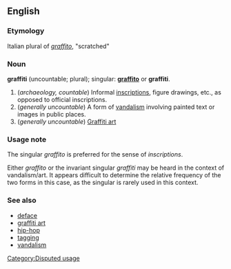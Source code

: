 ==English==
===Etymology===
Italian plural of ''[[graffito]]'', "scratched"

===Noun===
'''graffiti''' (uncountable; plural); singular: '''[[graffito]]''' or '''graffiti'''.

# (''archaeology, countable'') Informal [[inscription]]s, figure drawings, etc., as opposed to official inscriptions.
# (''generally uncountable'') A form of [[vandalism]] involving painted text or images in public places.
# (''generally uncountable'') [[graffiti art|Graffiti art]]

===Usage note===

The singular ''graffito'' is preferred for the sense of ''inscriptions''.

Either ''graffito'' or the invariant singular ''graffiti'' may be heard in the context of vandalism/art.  It appears difficult to determine the relative frequency of the two forms in this case, as the singular is rarely used in this context.

===See also===
*[[deface]]
*[[graffiti art]]
*[[hip-hop]]<!-- one- and two-word non-hyphenated forms? --> <!-- What's this doing here? -->
*[[tagging]]
*[[vandalism]]

[[Category:Disputed usage]]